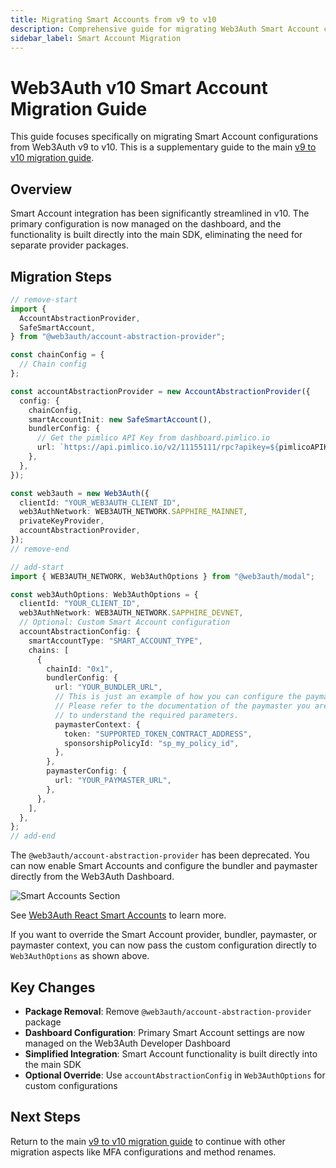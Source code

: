 ```yaml
---
title: Migrating Smart Accounts from v9 to v10
description: Comprehensive guide for migrating Web3Auth Smart Account configurations from v9 to v10.
sidebar_label: Smart Account Migration
---
```



# Web3Auth v10 Smart Account Migration Guide

This guide focuses specifically on migrating Smart Account configurations from Web3Auth v9 to v10.
This is a supplementary guide to the main [v9 to v10 migration guide](./modal-v9-to-v10.mdx).

## Overview

Smart Account integration has been significantly streamlined in v10. The primary configuration is
now managed on the dashboard, and the functionality is built directly into the main SDK, eliminating
the need for separate provider packages.

## Migration Steps

```typescript
// remove-start
import {
  AccountAbstractionProvider,
  SafeSmartAccount,
} from "@web3auth/account-abstraction-provider";

const chainConfig = {
  // Chain config
};

const accountAbstractionProvider = new AccountAbstractionProvider({
  config: {
    chainConfig,
    smartAccountInit: new SafeSmartAccount(),
    bundlerConfig: {
      // Get the pimlico API Key from dashboard.pimlico.io
      url: `https://api.pimlico.io/v2/11155111/rpc?apikey=${pimlicoAPIKey}`,
    },
  },
});

const web3auth = new Web3Auth({
  clientId: "YOUR_WEB3AUTH_CLIENT_ID",
  web3AuthNetwork: WEB3AUTH_NETWORK.SAPPHIRE_MAINNET,
  privateKeyProvider,
  accountAbstractionProvider,
});
// remove-end

// add-start
import { WEB3AUTH_NETWORK, Web3AuthOptions } from "@web3auth/modal";

const web3AuthOptions: Web3AuthOptions = {
  clientId: "YOUR_CLIENT_ID",
  web3AuthNetwork: WEB3AUTH_NETWORK.SAPPHIRE_DEVNET,
  // Optional: Custom Smart Account configuration
  accountAbstractionConfig: {
    smartAccountType: "SMART_ACCOUNT_TYPE",
    chains: [
      {
        chainId: "0x1",
        bundlerConfig: {
          url: "YOUR_BUNDLER_URL",
          // This is just an example of how you can configure the paymaster context.
          // Please refer to the documentation of the paymaster you are using
          // to understand the required parameters.
          paymasterContext: {
            token: "SUPPORTED_TOKEN_CONTRACT_ADDRESS",
            sponsorshipPolicyId: "sp_my_policy_id",
          },
        },
        paymasterConfig: {
          url: "YOUR_PAYMASTER_URL",
        },
      },
    ],
  },
};
// add-end
```

The `@web3auth/account-abstraction-provider` has been deprecated. You can now enable Smart Accounts
and configure the bundler and paymaster directly from the Web3Auth Dashboard.

![Smart Accounts Section](https://i.ibb.co/gZYNwVyy/smart-accounts.gif)

See [Web3Auth React Smart Accounts](/docs/sdk/web/react/advanced/smart-accounts) to learn more.

If you want to override the Smart Account provider, bundler, paymaster, or paymaster context, you
can now pass the custom configuration directly to `Web3AuthOptions` as shown above.

## Key Changes

- **Package Removal**: Remove `@web3auth/account-abstraction-provider` package
- **Dashboard Configuration**: Primary Smart Account settings are now managed on the Web3Auth
  Developer Dashboard
- **Simplified Integration**: Smart Account functionality is built directly into the main SDK
- **Optional Override**: Use `accountAbstractionConfig` in `Web3AuthOptions` for custom
  configurations

## Next Steps

Return to the main [v9 to v10 migration guide](./modal-v9-to-v10.mdx) to continue with other
migration aspects like MFA configurations and method renames.
